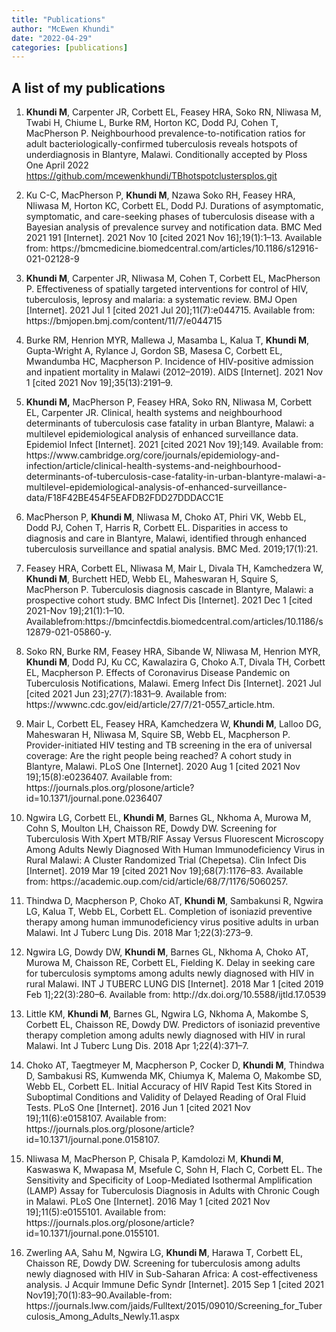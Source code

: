 ```yaml
---
title: "Publications"
author: "McEwen Khundi"
date: "2022-04-29"
categories: [publications]
---
```


## A list of my publications

1.  **Khundi M**, Carpenter JR,
    Corbett EL, Feasey HRA, Soko RN, Nliwasa M, Twabi H, Chiume L, Burke RM, Horton
    KC, Dodd PJ, Cohen T, MacPherson P. Neighbourhood prevalence-to-notification
    ratios for adult bacteriologically-confirmed tuberculosis reveals hotspots of
    underdiagnosis in Blantyre, Malawi. Conditionally accepted by Ploss One April
    2022 <https://github.com/mcewenkhundi/TBhotspotclustersplos.git>

2.  Ku C-C, MacPherson P, **Khundi M**, Nzawa Soko RH, Feasey
    HRA, Nliwasa M, Horton KC, Corbett EL, Dodd PJ. Durations of asymptomatic,
    symptomatic, and care-seeking phases of tuberculosis disease with a Bayesian
    analysis of prevalence survey and notification data. BMC Med 2021 191
    \[Internet\]. 2021 Nov 10 \[cited 2021 Nov 16\];19(1):1--13. Available from:
    https://bmcmedicine.biomedcentral.com/articles/10.1186/s12916-021-02128-9

3.  **Khundi M**, Carpenter JR, Nliwasa M, Cohen T, Corbett EL, MacPherson P.
    Effectiveness of spatially targeted interventions for control of HIV,
    tuberculosis, leprosy and malaria: a systematic review. BMJ Open \[Internet\].
    2021 Jul 1 \[cited 2021 Jul 20\];11(7):e044715. Available from:
    https://bmjopen.bmj.com/content/11/7/e044715

4.  Burke RM, Henrion MYR, Mallewa J, Masamba
    L, Kalua T, **Khundi M**, Gupta-Wright A, Rylance J, Gordon SB, Masesa C,
    Corbett EL, Mwandumba HC, Macpherson P. Incidence of HIV-positive admission and
    inpatient mortality in Malawi (2012--2019). AIDS \[Internet\]. 2021 Nov 1 \[cited
    2021 Nov 19\];35(13):2191--9.

5.  **Khundi M,** MacPherson P, Feasey HRA, Soko RN, Nliwasa M, Corbett EL, Carpenter JR. Clinical,
    health systems and neighbourhood determinants of tuberculosis case fatality in
    urban Blantyre, Malawi: a multilevel epidemiological analysis of enhanced
    surveillance data. Epidemiol Infect \[Internet\]. 2021 \[cited 2021 Nov 19\];149.
    Available from: https://www.cambridge.org/core/journals/epidemiology-and-infection/article/clinical-health-systems-and-neighbourhood-determinants-of-tuberculosis-case-fatality-in-urban-blantyre-malawi-a-multilevel-epidemiological-analysis-of-enhanced-surveillance-data/F18F42BE454F5EAFDB2FDD27DDDACC1E

6.  MacPherson P, **Khundi M**, Nliwasa M,
    Choko AT, Phiri VK, Webb EL, Dodd PJ, Cohen T, Harris R, Corbett EL.
    Disparities in access to diagnosis and care in Blantyre, Malawi, identified
    through enhanced tuberculosis surveillance and spatial analysis. BMC Med.
    2019;17(1):21.

7.  Feasey HRA, Corbett EL, Nliwasa M, Mair L,
    Divala TH, Kamchedzera W, **Khundi M**, Burchett HED, Webb EL, Maheswaran H,
    Squire S, MacPherson P. Tuberculosis diagnosis cascade in Blantyre, Malawi: a
    prospective cohort study. BMC Infect Dis \[Internet\]. 2021 Dec 1 \[cited 2021-Nov
    19\];21(1):1--10. Availablefrom:https://bmcinfectdis.biomedcentral.com/articles/10.1186/s12879-021-05860-y.

8.  Soko RN, Burke RM, Feasey HRA, Sibande W,
    Nliwasa M, Henrion MYR, **Khundi M**, Dodd PJ, Ku CC, Kawalazira G, Choko
    A.T, Divala TH, Corbett EL, Macpherson P. Effects of Coronavirus Disease
    Pandemic on Tuberculosis Notifications, Malawi. Emerg Infect Dis \[Internet\].
    2021 Jul \[cited 2021 Jun 23\];27(7):1831--9. Available from: https://wwwnc.cdc.gov/eid/article/27/7/21-0557_article.htm.

9.  Mair L, Corbett EL, Feasey HRA, Kamchedzera
    W, **Khundi M**, Lalloo DG, Maheswaran H, Nliwasa M, Squire SB, Webb EL,
    Macpherson P. Provider-initiated HIV testing and TB screening in the era of
    universal coverage: Are the right people being reached? A cohort study in
    Blantyre, Malawi. PLoS One \[Internet\]. 2020 Aug 1 \[cited 2021 Nov
    19\];15(8):e0236407. Available from:
    https://journals.plos.org/plosone/article?id=10.1371/journal.pone.0236407

10. Ngwira LG, Corbett EL, **Khundi M**,
    Barnes GL, Nkhoma A, Murowa M, Cohn S, Moulton LH, Chaisson RE, Dowdy DW.
    Screening for Tuberculosis With Xpert MTB/RIF Assay Versus Fluorescent
    Microscopy Among Adults Newly Diagnosed With Human Immunodeficiency Virus in
    Rural Malawi: A Cluster Randomized Trial (Chepetsa). Clin Infect Dis
    \[Internet\]. 2019 Mar 19 \[cited 2021 Nov 19\];68(7):1176--83. Available from:
    https://academic.oup.com/cid/article/68/7/1176/5060257.

11. Thindwa D, Macpherson P, Choko AT, **Khundi M**,
    Sambakunsi R, Ngwira LG, Kalua T, Webb EL, Corbett EL. Completion of isoniazid
    preventive therapy among human immunodeficiency virus positive adults in urban
    Malawi. Int J Tuberc Lung Dis. 2018 Mar 1;22(3):273--9.

12. Ngwira LG, Dowdy DW, **Khundi M**,
    Barnes GL, Nkhoma A, Choko AT, Murowa M, Chaisson RE, Corbett EL, Fielding K.
    Delay in seeking care for tuberculosis symptoms among adults newly diagnosed
    with HIV in rural Malawi. INT J TUBERC LUNG DIS \[Internet\]. 2018 Mar 1 \[cited
    2019 Feb 1\];22(3):280--6. Available from: http://dx.doi.org/10.5588/ijtld.17.0539

13. Little KM, **Khundi M**, Barnes GL,
    Ngwira LG, Nkhoma A, Makombe S, Corbett EL, Chaisson RE, Dowdy DW. Predictors
    of isoniazid preventive therapy completion among adults newly diagnosed with
    HIV in rural Malawi. Int J Tuberc Lung Dis. 2018 Apr 1;22(4):371--7.

14. Choko AT, Taegtmeyer M, Macpherson P,
    Cocker D, **Khundi M**, Thindwa D, Sambakusi RS, Kumwenda MK, Chiumya K,
    Malema O, Makombe SD, Webb EL, Corbett EL. Initial Accuracy of HIV Rapid Test
    Kits Stored in Suboptimal Conditions and Validity of Delayed Reading of Oral
    Fluid Tests. PLoS One \[Internet\]. 2016 Jun 1 \[cited 2021 Nov
    19\];11(6):e0158107. Available from: https://journals.plos.org/plosone/article?id=10.1371/journal.pone.0158107.

15. Nliwasa M, MacPherson P, Chisala P,
    Kamdolozi M, **Khundi M**, Kaswaswa K, Mwapasa M, Msefule C, Sohn H, Flach
    C, Corbett EL. The Sensitivity and Specificity of Loop-Mediated Isothermal
    Amplification (LAMP) Assay for Tuberculosis Diagnosis in Adults with Chronic
    Cough in Malawi. PLoS One \[Internet\]. 2016 May 1 \[cited 2021 Nov 19\];11(5):e0155101.
    Available from: https://journals.plos.org/plosone/article?id=10.1371/journal.pone.0155101.

16. Zwerling AA, Sahu M, Ngwira LG, **Khundi M**,
    Harawa T, Corbett EL, Chaisson RE, Dowdy DW. Screening for tuberculosis among
    adults newly diagnosed with HIV in Sub-Saharan Africa: A cost-effectiveness
    analysis. J Acquir Immune Defic Syndr \[Internet\]. 2015 Sep 1 \[cited 2021
    Nov19\];70(1):83--90.Available-from: https://journals.lww.com/jaids/Fulltext/2015/09010/Screening_for_Tuberculosis_Among_Adults_Newly.11.aspx

